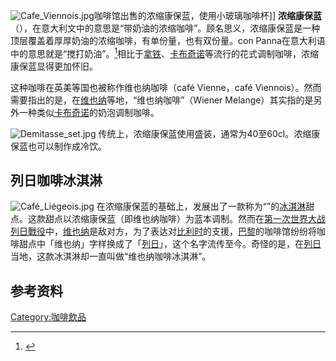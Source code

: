 [[Image:Cafe_Viennois.jpg|thumb]]咖啡馆出售的浓缩康保蓝，使用小玻璃咖啡杯]]
'''浓缩康保蓝'''（{{lang-it|Espresso con Panna}}），在意大利文中的意思是“带奶油的浓缩咖啡”。顾名思义，浓缩康保蓝是一种顶层覆盖着厚厚奶油的浓缩咖啡，有单份量，也有双份量。con Panna在意大利语中的意思就是“搅打奶油”。<ref name="搅打奶油">{{cite web|title=starbucks con Panna|url=http://www.starbucks.com.cn/menu/drink-hot-06.html|access-date=2014-02-14|archive-date=2015-07-10|archive-url=https://web.archive.org/web/20150710065013/http://www.starbucks.com.cn/menu/drink-hot-06.html|dead-url=no}}</ref>相比于[[拿铁|拿铁]]、[[卡布奇诺|卡布奇诺]]等流行的花式调制咖啡，浓缩康保蓝显得更加怀旧。

这种咖啡在英美等国也被称作维也纳咖啡（café Vienne，café Viennois）。然而需要指出的是，在[[维也纳|维也纳]]等地，“维也纳咖啡”（Wiener Melange）其实指的是另外一种类似[[卡布奇诺|卡布奇诺]]的奶泡调制咖啡。
 
[[Image:Demitasse_set.jpg|thumb]]
传统上，浓缩康保蓝使用{{le|小咖啡杯|Demitasse}}盛装，通常为40至60cl。浓缩康保蓝也可以制作成冷饮。

== 列日咖啡冰淇淋 ==
[[Image:Café_Liégeois.jpg|thumb]]
在浓缩康保蓝的基础上，发展出了一款称为“{{le|列日咖啡|Café liégeois}}”的[[冰淇淋|冰淇淋]]甜点。这款甜点以浓缩康保蓝（即维也纳咖啡）为蓝本调制。然而在[[第一次世界大战|第一次世界大战]][[列日戰役|列日戰役]]中，[[维也纳|维也纳]]是敌对方，为了表达对[[比利时|比利时]]的支援，[[巴黎|巴黎]]的咖啡馆纷纷将咖啡甜点中「维也纳」字样换成了「[[列日|列日]]」，这个名字流传至今。奇怪的是，在[[列日|列日]]当地，这款冰淇淋却一直叫做“维也纳咖啡冰淇淋”。

== 参考资料 ==
{{Reflist}}

{{coffee}}

[[Category:咖啡飲品|Category:咖啡飲品]]